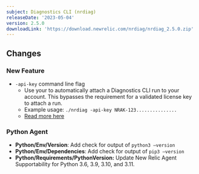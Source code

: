 ```yaml
---
subject: Diagnostics CLI (nrdiag)
releaseDate: '2023-05-04'
version: 2.5.0
downloadLink: 'https://download.newrelic.com/nrdiag/nrdiag_2.5.0.zip'
---
```


## Changes
### New Feature
- `-api-key` command line flag
  - Use your <InlinePopover type="userKey" /> to automatically attach a Diagnostics CLI run to your account. This bypasses the requirement for a validated license key to attach a run.
  - Example usage: `./nrdiag -api-key NRAK-123...............`
  - [Read more here](https://docs.newrelic.com/docs/new-relic-solutions/solve-common-issues/diagnostics-cli-nrdiag/run-diagnostics-cli-nrdiag/#automatic-api)

### Python Agent
- **Python/Env/Version**: Add check for output of `python3 –version`
- **Python/Env/Dependencies**: Add check for output of `pip3 –version`
- **Python/Requirements/PythonVersion:** Update New Relic Agent Supportability for Python 3.6, 3.9, 3.10, and 3.11.
